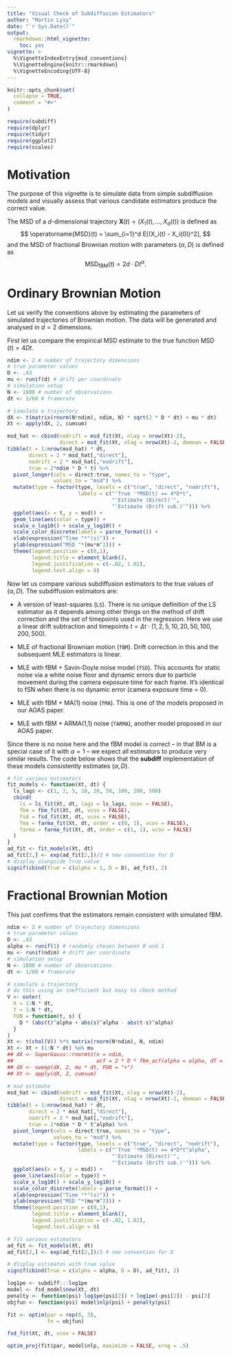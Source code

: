 ```yaml
---
title: "Visual Check of Subdiffusion Estimators"
author: "Martin Lysy"
date: "`r Sys.Date()`"
output: 
  rmarkdown::html_vignette:
    toc: yes
vignette: >
  %\VignetteIndexEntry{msd_conventions}
  %\VignetteEngine{knitr::rmarkdown}
  %\VignetteEncoding{UTF-8}
---
```


```r
knitr::opts_chunk$set(
  collapse = TRUE,
  comment = "#>"
)
```

\newcommand{\bm}[1]{\boldsymbol{#1}}
\newcommand{\tx}[1]{\mathrm{#1}}
\newcommand{\XX}{\bm{X}}
\newcommand{\YY}{\bm{Y}}
\newcommand{\dt}{\Delta t}
\newcommand{\N}{\mathcal{N}}
\newcommand{\iid}{\stackrel{\mathrm{iid}}{\sim}}
\newcommand{\msd}{\operatorname{MSD}}
\newcommand{\var}{\operatorname{var}}

```r
require(subdiff)
require(dplyr)
require(tidyr)
require(ggplot2)
require(scales)
```

# Motivation

The purpose of this vignette is to simulate data from simple subdiffusion models and visually assess that various candidate estimators produce the correct value.

The MSD of a $d$-dimensional trajectory $\XX(t) = (X_1(t), \ldots, X_d(t))$ is defined as
$$
\msd(t) = \sum_{i=1}^d E[(X_i(t) - X_i(0))^2],
$$
and the MSD of fractional Brownian motion with parameters $(\alpha, D)$ is defined as
$$
\msd_{\tx{fBM}}(t) = 2d \cdot D t^\alpha.
$$

# Ordinary Brownian Motion

Let us verify the conventions above by estimating the parameters of simulated trajectories of Brownian motion.  The data will be generated and analysed in $d = 2$ dimensions.

First let us compare the empirical MSD estimate to the true function $\msd(t) = 4 D t$.

```r
ndim <- 2 # number of trajectory dimensions
# true parameter values
D <- .43
mu <- runif(d) # drift per coordinate
# simulation setup
N <- 1800 # number of observations
dt <- 1/60 # framerate

# simulate a trajectory
dX <- t(matrix(rnorm(N*ndim), ndim, N) * sqrt(2 * D * dt) + mu * dt)
Xt <- apply(dX, 2, cumsum)

msd_hat <- cbind(nodrift = msd_fit(Xt, nlag = nrow(Xt)-2),
                 direct = msd_fit(Xt, nlag = nrow(Xt)-2, demean = FALSE))
tibble(t = 1:nrow(msd_hat) * dt,
       direct = 2 * msd_hat[,"direct"],
       nodrift = 2 * msd_hat[,"nodrift"],
       true = 2*ndim * D * t) %>%
  pivot_longer(cols = direct:true, names_to = "type",
               values_to = "msd") %>%
  mutate(type = factor(type, levels = c("true", "direct", "nodrift"),
                       labels = c("'True '*MSD(t) == 4*D*t",
                                  "'Estimate (Direct)'",
                                  "'Estimate (Drift sub.)'"))) %>%
  ggplot(aes(x = t, y = msd)) +
  geom_line(aes(color = type)) +
  scale_x_log10() + scale_y_log10() +
  scale_color_discrete(labels = parse_format()) +
  xlab(expression("Time "*"(s)")) +
  ylab(expression("MSD "*(mu*m^2))) +
  theme(legend.position = c(0,1),
        legend.title = element_blank(),
        legend.justification = c(-.02, 1.02),
        legend.text.align = 0)
```

Now let us compare various subdiffusion estimators to the true values of $(\alpha, D)$.  The subdiffusion estimators are:

- A version of least-squares (`LS`).  There is no unique definition of the LS estimator as it depends among other things on the method of drift correction and the set of timepoints used in the regression.  Here we use a linear drift subtraction and timepoints $t = \dt \cdot (1, 2, 5, 10, 20, 50, 100, 200, 500)$.

- MLE of fractional Brownian motion (`fBM`).  Drift correction in this and the subsequent MLE estimators is linear.

<!-- - MLE of fBM + white noise floor (`fSN`). -->

- MLE with fBM + Savin-Doyle noise model (`fSD`).  This accounts for static noise via a white noise floor and dynamic errors due to particle movement during the camera exposure time for each frame.  It's identical to fSN when there is no dynamic error (camera exposure time = 0).

- MLE with fBM + MA(1) noise (`fMA`).  This is one of the models proposed in our AOAS paper.

- MLE with fBM + ARMA(1,1) noise (`fARMA`), another model proposed in our AOAS paper.

Since there is no noise here and the fBM model is correct -- in that BM is a special case of it with $\alpha = 1$ -- we expect all estimators to produce very similar results.  The code below shows that the **subdiff** implementation of these models consistently estimates $(\alpha, D)$.

```r
# fit various estimators
fit_models <- function(Xt, dt) {
  ls_lags <- c(1, 2, 5, 10, 20, 50, 100, 200, 500)
  cbind(
    ls = ls_fit(Xt, dt, lags = ls_lags, vcov = FALSE),
    fbm = fbm_fit(Xt, dt, vcov = FALSE),
    fsd = fsd_fit(Xt, dt, vcov = FALSE),
    fma = farma_fit(Xt, dt, order = c(0, 1), vcov = FALSE),
    farma = farma_fit(Xt, dt, order = c(1, 1), vcov = FALSE)
  )
}
ad_fit <- fit_models(Xt, dt)
ad_fit[2,] <- exp(ad_fit[2,])/2 # new convention for D
# display alongside true value
signif(cbind(True = c(alpha = 1, D = D), ad_fit), 2)
```

# Fractional Brownian Motion

This just confirms that the estimators remain consistent with simulated fBM.

```r
ndim <- 2 # number of trajectory dimensions
# true parameter values
D <- .43
alpha <- runif(1) # randomly chosen between 0 and 1
mu <- runif(ndim) # drift per coordinate
# simulation setup
N <- 1800 # number of observations
dt <- 1/60 # framerate

# simulate a trajectory
# do this using an inefficient but easy to check method
V <- outer(
  X = 1:N * dt,
  Y = 1:N * dt,
  FUN = function(t, s) {
    D * (abs(t)^alpha + abs(s)^alpha - abs(t-s)^alpha)
  }
)
Xt <- t(chol(V)) %*% matrix(rnorm(N*ndim), N, ndim)
Xt <- Xt + (1:N * dt) %o% mu
## dX <- SuperGauss::rnormtz(n = ndim,
##                           acf = 2 * D * fbm_acf(alpha = alpha, dT = dt, N = N))
## dX <- sweep(dX, 2, mu * dt, FUN = "+")
## Xt <- apply(dX, 2, cumsum)

# msd estimate
msd_hat <- cbind(nodrift = msd_fit(Xt, nlag = nrow(Xt)-2),
                 direct = msd_fit(Xt, nlag = nrow(Xt)-2, demean = FALSE))
tibble(t = 1:nrow(msd_hat) * dt,
       direct = 2 * msd_hat[,"direct"],
       nodrift = 2 * msd_hat[,"nodrift"],
       true = 2*ndim * D * t^alpha) %>%
  pivot_longer(cols = direct:true, names_to = "type",
               values_to = "msd") %>%
  mutate(type = factor(type, levels = c("true", "direct", "nodrift"),
                       labels = c("'True '*MSD(t) == 4*D*t^alpha",
                                  "'Estimate (Direct)'",
                                  "'Estimate (Drift sub.)'"))) %>%
  ggplot(aes(x = t, y = msd)) +
  geom_line(aes(color = type)) +
  scale_x_log10() + scale_y_log10() +
  scale_color_discrete(labels = parse_format()) +
  xlab(expression("Time "*"(s)")) +
  ylab(expression("MSD "*(mu*m^2))) +
  theme(legend.position = c(0,1),
        legend.title = element_blank(),
        legend.justification = c(-.02, 1.02),
        legend.text.align = 0)

# fit various estimators
ad_fit <- fit_models(Xt, dt)
ad_fit[2,] <- exp(ad_fit[2,])/2 # new convention for D

# display estimates with true value
signif(cbind(True = c(alpha = alpha, D = D), ad_fit), 2)
```

```r
log1pe <- subdiff:::log1pe
model <- fsd_model$new(Xt, dt)
penalty <- function(psi) log1pe(psi[2]) + log1pe(-psi[2]) - psi[3]
objfun <- function(psi) model$nlp(psi) + penalty(psi)

fit <- optim(par = rep(0, 3),
             fn = objfun)

fsd_fit(Xt, dt, vcov = FALSE)

optim_proj(fit$par, model$nlp, maximize = FALSE, xrng = .5)
```
